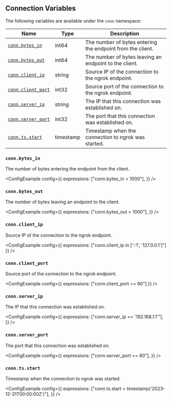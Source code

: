 
## Connection Variables

The following variables are available under the `conn` namespace:

| Name                                   | Type      | Description                                                |
| -------------------------------------- | --------- | ---------------------------------------------------------- |
| [`conn.bytes_in`](#connbytes_in)       | int64     | The number of bytes entering the endpoint from the client. |
| [`conn.bytes_out`](#connbytes_out)     | int64     | The number of bytes leaving an endpoint to the client.     |
| [`conn.client_ip`](#connclient_ip)     | string    | Source IP of the connection to the ngrok endpoint.         |
| [`conn.client_port`](#connclient_port) | int32     | Source port of the connection to the ngrok endpoint.       |
| [`conn.server_ip`](#connserver_ip)     | string    | The IP that this connection was established on.            |
| [`conn.server_port`](#connserver_port) | int32     | The port that this connection was established on.          |
| [`conn.ts.start`](#conntsstart)        | timestamp | Timestamp when the connection to ngrok was started.        |

### `conn.bytes_in`

The number of bytes entering the endpoint from the client.

<ConfigExample
	config={{
		expressions: ["conn.bytes_in > 1000"],
	}}
/>

### `conn.bytes_out`

The number of bytes leaving an endpoint to the client.

<ConfigExample
	config={{
		expressions: ["conn.bytes_out > 1000"],
	}}
/>

### `conn.client_ip`

Source IP of the connection to the ngrok endpoint.

<ConfigExample
	config={{ expressions: ["conn.client_ip in ['::1', '127.0.0.1']"] }}
/>

### `conn.client_port`

Source port of the connection to the ngrok endpoint.

<ConfigExample config={{ expressions: ["conn.client_port == 80"] }} />

### `conn.server_ip`

The IP that this connection was established on.

<ConfigExample
	config={{
		expressions: ["conn.server_ip == '192.168.1.1'"],
	}}
/>

### `conn.server_port`

The port that this connection was established on.

<ConfigExample
	config={{
		expressions: ["conn.server_port == 80"],
	}}
/>

### `conn.ts.start`

Timestamp when the connection to ngrok was started.

<ConfigExample
	config={{
		expressions: ["conn.ts.start > timestamp('2023-12-31T00:00:00Z')"],
	}}
/>
